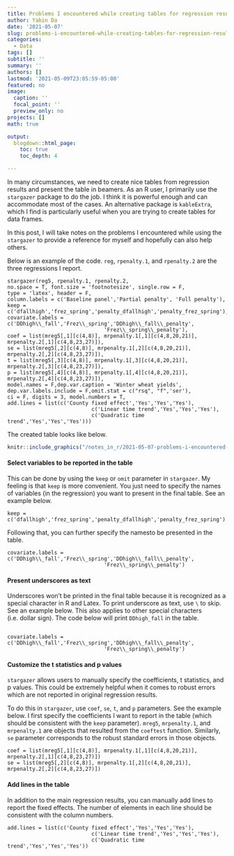 ```yaml
---
title: Problems I encountered while creating tables for regression results in R
author: Yabin Da
date: '2021-05-07'
slug: problems-i-encountered-while-creating-tables-for-regression-results in R
categories:
  - Data
tags: []
subtitle: ''
summary: ''
authors: []
lastmod: '2021-05-09T23:05:59-05:00'
featured: no
image:
  caption: ''
  focal_point: ''
  preview_only: no
projects: []
math: true

output:
  blogdown::html_page:
    toc: true
    toc_depth: 4

---
```




In many circumstances, we need to create nice tables from regression results and present the table in beamers. As an R user, I primarily use the `stargazer` package to do the job. I think it is powerful enough and can accommodate most of the cases. An alternative package is `kableExtra`, which I find is particularly useful when you are trying to create tables for data frames. 

In this post, I will take notes on the problems I encountered while using the `stargazer` to provide a reference for myself and hopefully can also help others. 

Below is an example of the code. `reg`, `rpenalty.1`, and `rpenalty.2` are the three regressions I report. 

```
stargazer(reg5, rpenalty.1, rpenalty.2, 
no.space = T, font.size = 'footnotesize', single.row = F,
type = 'latex', header = F,
column.labels = c('Baseline panel','Partial penalty', 'Full penalty'),
keep = c('dfallhigh','frez_spring','penalty_dfallhigh','penalty_frez_spring'),
covariate.labels = c('DDhigh\\_fall','Frez\\_spring','DDhigh\\_fall\\_penalty',
                               'Frez\\_spring\\_penalty'),
coef = list(mreg5[,1][c(4,8)], mrpenalty.1[,1][c(4,8,20,21)], mrpenalty.2[,1][c(4,8,23,27)]),
se = list(mreg5[,2][c(4,8)], mrpenalty.1[,2][c(4,8,20,21)], mrpenalty.2[,2][c(4,8,23,27)]),
t = list(mreg5[,3][c(4,8)], mrpenalty.1[,3][c(4,8,20,21)], mrpenalty.2[,3][c(4,8,23,27)]),
p = list(mreg5[,4][c(4,8)], mrpenalty.1[,4][c(4,8,20,21)], mrpenalty.2[,4][c(4,8,23,27)]),
model.names = F,dep.var.caption = 'Winter wheat yields',
dep.var.labels.include = F,omit.stat = c("rsq", "f",'ser'),
ci = F, digits = 3, model.numbers = T,
add.lines = list(c('County fixed effect','Yes','Yes','Yes'),
                           c('Linear time trend','Yes','Yes','Yes'),
                           c('Quadratic time trend','Yes','Yes','Yes')))

```

The created table looks like below. 

```r

knitr::include_graphics("/notes_in_r/2021-05-07-problems-i-encountered-while-creating-tables-for-regression-results.en_files/reg_table.png", error = F)


```


#### Select variables to be reported in the table

This can be done by using the `keep` or `omit` parameter in `stargazer`. My feeling is that `keep` is more convenient. You just need to specify the names of variables (in the regression) you want to present in the final table.  See an example below.

```
keep = c('dfallhigh','frez_spring','penalty_dfallhigh','penalty_frez_spring')

```
Following that, you can further specify the names\lables to be presented in the table. 

```
covariate.labels = c('DDhigh\\_fall','Frez\\_spring','DDhigh\\_fall\\_penalty',
                               'Frez\\_spring\\_penalty')
```

#### Present underscores as text

Underscores won't be printed in the final table because it is recognized as a special character in R and Latex. To print underscore as text, use `\` to skip. See an example below. This also applies to other special characters (i.e. dollar sign). The code below will print `DDhigh_fall` in the table.

```

covariate.labels = c('DDhigh\\_fall','Frez\\_spring','DDhigh\\_fall\\_penalty',
                               'Frez\\_spring\\_penalty')
```

#### Customize the t statistics and p values
`stargazer` allows users to manually specify the coefficients, t statistics, and p values. This could be extremely helpful when it comes to robust errors which are not reported in original regression results.  

To do this in `stargazer`, use `coef`, `se`, `t`, and `p` parameters. See the example below. I first specify the coefficients I want to report in the table (which should be consistent with the `keep` parameter). `mreg5`, `mrpenalty.1`, and `mrpenalty.1` are objects that resulted from the `coeftest` function. Similarly, `se` parameter corresponds to the robust standard errors in those objects.   

```
coef = list(mreg5[,1][c(4,8)], mrpenalty.1[,1][c(4,8,20,21)], mrpenalty.2[,1][c(4,8,23,27)])
se = list(mreg5[,2][c(4,8)], mrpenalty.1[,2][c(4,8,20,21)], mrpenalty.2[,2][c(4,8,23,27)])

````

#### Add lines in the table

In addition to the main regression results, you can manually add lines to report the fixed effects. The number of elements in each line should be consistent with the column numbers. 

```
add.lines = list(c('County fixed effect','Yes','Yes','Yes'),
                           c('Linear time trend','Yes','Yes','Yes'),
                           c('Quadratic time trend','Yes','Yes','Yes'))

```






